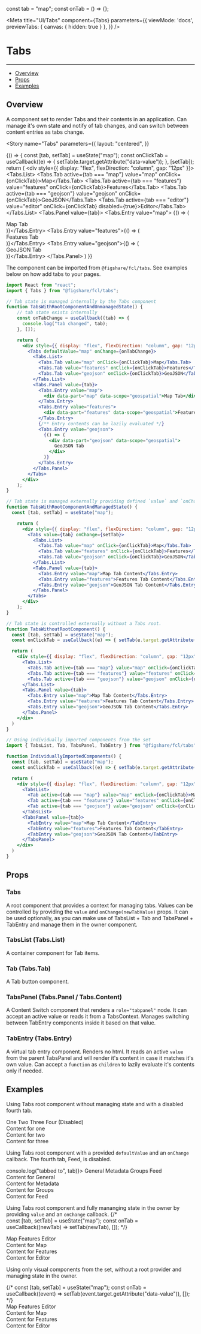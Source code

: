 const tab = "map";
const onTab = () => {};

<Meta
  title="UI/Tabs"
  component={Tabs}
  parameters={{
    viewMode: 'docs',
    previewTabs: {
      canvas: { hidden: true }
     },
  }}
/>

# Tabs
---
- [Overview](#overview)
- [Props](#props)
- [Examples](#examples)

## Overview

A component set to render Tabs and their contents in an application.
Can manage it's own state and notify of tab changes, and can switch between content entries as tabs change.

<Story
  name="Tabs"
  parameters={{
    layout: "centered",
  }}
>
  {() => {
    const [tab, setTab] = useState("map");
    const onClickTab = useCallback((e) => { setTab(e.target.getAttribute("data-value")); }, [setTab]);
    return (
      <div style={{ display: "flex", flexDirection: "column", gap: "12px" }}>
        <Tabs.List>
          <Tabs.Tab active={tab === "map"} value="map" onClick={onClickTab}>Map</Tabs.Tab>
          <Tabs.Tab active={tab === "features"} value="features" onClick={onClickTab}>Features</Tabs.Tab>
          <Tabs.Tab active={tab === "geojson"} value="geojson" onClick={onClickTab}>GeoJSON</Tabs.Tab>
          <Tabs.Tab active={tab === "editor"} value="editor" onClick={onClickTab} disabled={true}>Editor</Tabs.Tab>
        </Tabs.List>
        <Tabs.Panel value={tab}>
          <Tabs.Entry value="map">
            {() => (<div data-part="map" data-scope="geospatial">
              Map Tab
            </div>)}</Tabs.Entry>
          <Tabs.Entry value="features">{() => (<div data-part="features" data-scope="geospatial">
            Features Tab
          </div>)}</Tabs.Entry>
          <Tabs.Entry value="geojson">{() => (<div data-part="geojson" data-scope="geospatial">
            GeoJSON Tab
          </div>)}</Tabs.Entry>
        </Tabs.Panel>
      </div>
    )
  }}
</Story>

The component can be imported from `@figshare/fcl/tabs`.
See examples below on how add tabs to your pages.


```jsx
import React from "react";
import { Tabs } from "@figshare/fcl/tabs";

// Tab state is managed internally by the Tabs component
function TabsWithRootComponentAndUnmanagedState() {
    // tab state exists internally
    const onTabChange = useCallback((tab) => {
      console.log("tab changed", tab);
    }, []);

    return (
      <div style={{ display: "flex", flexDirection: "column", gap: "12px" }}>
        <Tabs defaultValue="map" onChange={onTabChange}>
          <Tabs.List>
            <Tabs.Tab value="map" onClick={onClickTab}>Map</Tabs.Tab>
            <Tabs.Tab value="features" onClick={onClickTab}>Features</Tabs.Tab>
            <Tabs.Tab value="geojson" onClick={onClickTab}>GeoJSON</Tabs.Tab>
          </Tabs.List>
          <Tabs.Panel value={tab}>
            <Tabs.Entry value="map">
              <div data-part="map" data-scope="geospatial">Map Tab</div>
            </Tabs.Entry>
            <Tabs.Entry value="features">
              <div data-part="features" data-scope="geospatial">Features Tab</div>
            </Tabs.Entry>
            {/** Entry contents can be lazily evaluated */}
            <Tabs.Entry value="geojson">
              {() => (
                <div data-part="geojson" data-scope="geospatial">
                  GeoJSON Tab
                </div>
              )}
            </Tabs.Entry>
          </Tabs.Panel>
        </Tabs>
      </div>
    );
}

// Tab state is managed externally providing defined `value` and `onChange` props to a Tabs root component
function TabsWithRootComponentAndManagedState() {
  const [tab, setTab] = useState("map");

    return (
      <div style={{ display: "flex", flexDirection: "column", gap: "12px" }}>
        <Tabs value={tab} onChange={setTab}>
          <Tabs.List>
            <Tabs.Tab value="map" onClick={onClickTab}>Map</Tabs.Tab>
            <Tabs.Tab value="features" onClick={onClickTab}>Features</Tabs.Tab>
            <Tabs.Tab value="geojson" onClick={onClickTab}>GeoJSON</Tabs.Tab>
          </Tabs.List>
          <Tabs.Panel value={tab}>
            <Tabs.Entry value="map">Map Tab Content</Tabs.Entry>
            <Tabs.Entry value="features">Features Tab Content</Tabs.Entry>
            <Tabs.Entry value="geojson">GeoJSON Tab Content</Tabs.Entry>
          </Tabs.Panel>
        </Tabs>
      </div>
    );
}

// Tab state is controlled externally without a Tabs root.
function TabsWithoutRootComponent() {
  const [tab, setTab] = useState("map");
  const onClickTab = useCallback((e) => { setTab(e.target.getAttribute("data-value")); }, [setTab]);

  return (
    <div style={{ display: "flex", flexDirection: "column", gap: "12px" }}>
      <Tabs.List>
        <Tabs.Tab active={tab === "map"} value="map" onClick={onClickTab}>Map</Tabs.Tab>
        <Tabs.Tab active={tab === "features"} value="features" onClick={onClickTab}>Features</Tabs.Tab>
        <Tabs.Tab active={tab === "geojson"} value="geojson" onClick={onClickTab}>GeoJSON</Tabs.Tab>
      </Tabs.List>
      <Tabs.Panel value={tab}>
        <Tabs.Entry value="map">Map Tab Content</Tabs.Entry>
        <Tabs.Entry value="features">Features Tab Content</Tabs.Entry>
        <Tabs.Entry value="geojson">GeoJSON Tab Content</Tabs.Entry>
      </Tabs.Panel>
    </div>
  )
}

// Using individually imported components from the set
import { TabsList, Tab, TabsPanel, TabEntry } from "@figshare/fcl/tabs";

function IndividuallyImportedComponents() {
  const [tab, setTab] = useState("map");
  const onClickTab = useCallback((e) => { setTab(e.target.getAttribute("data-value")); }, [setTab]);

  return (
    <div style={{ display: "flex", flexDirection: "column", gap: "12px" }}>
      <TabsList>
        <Tab active={tab === "map"} value="map" onClick={onClickTab}>Map</Tab>
        <Tab active={tab === "features"} value="features" onClick={onClickTab}>Features</Tab>
        <Tab active={tab === "geojson"} value="geojson" onClick={onClickTab}>GeoJSON</Tab>
      </TabsList>
      <TabsPanel value={tab}>
        <TabEntry value="map">Map Tab Content</TabEntry>
        <TabEntry value="features">Features Tab Content</TabEntry>
        <TabEntry value="geojson">GeoJSON Tab Content</TabEntry>
      </TabsPanel>
    </div>
  )
}
```

## Props


### Tabs
A root component that provides a context for managing tabs.
Values can be controlled by providing the `value` and `onChange(newTabValue)` props.
It can be used optionally, as you can make use of TabsList + Tab and TabsPanel + TabEntry and manage them in the owner component.
<ArgsTable of={Tabs} />

### TabsList (Tabs.List)
A container component for Tab items.
<ArgsTable of={TabsList} />

### Tab (Tabs.Tab)
A Tab button component.
<ArgsTable of={Tab} />

### TabsPanel (Tabs.Panel / Tabs.Content)
A Content Switch component that renders a `role="tabpanel"` node. 
It can accept an active value or reads it from a TabsContext.
Manages switching between TabEntry components inside it based on that value.
<ArgsTable of={TabsPanel} />

### TabEntry  (Tabs.Entry)
A virtual tab entry component. Renders no html.
It reads an active `value` from the parent TabsPanel and will render it's content in case it matches it's own value.
Can accept a `function` as `children` to lazily evaluate it's contents only if needed.
<ArgsTable of={TabEntry} />

## Examples

Using Tabs root component without managing state and with a disabled fourth tab.

<Canvas>
  <div style={{ display: "flex", flexDirection: "column", gap: "12px" }}>
    <Tabs>
      <Tabs.List>
        <Tabs.Tab value="one">One</Tabs.Tab>
        <Tabs.Tab value="two">Two</Tabs.Tab>
        <Tabs.Tab value="three">Three</Tabs.Tab>
        <Tabs.Tab value="four" disabled={true}>Four (Disabled)</Tabs.Tab>
      </Tabs.List>
      <Tabs.Panel>
        <Tabs.Entry value="one">
          <div>Content for one</div>
        </Tabs.Entry>
        <Tabs.Entry value="two">
          <div>Content for two</div>
        </Tabs.Entry>
        <Tabs.Entry value="three">
          <div>Content for three</div>
        </Tabs.Entry>
      </Tabs.Panel>
    </Tabs>
  </div>
</Canvas>

Using Tabs root component with a provided `defaultValue` and an `onChange` callback.
The fourth tab, Feed, is disabled.

<Canvas>
  <div style={{ display: "flex", flexDirection: "column", gap: "12px" }}>
    <Tabs defaultValue={"Groups"} onChange={(tab) => console.log("tabbed to", tab)}>
      <Tabs.List>
        <Tabs.Tab value="General">General</Tabs.Tab>
        <Tabs.Tab value="Metadata">Metadata</Tabs.Tab>
        <Tabs.Tab value="Groups">Groups</Tabs.Tab>
        <Tabs.Tab value="Feed" disabled={true}>Feed</Tabs.Tab>
      </Tabs.List>
      <Tabs.Panel>
        <Tabs.Entry value="General">
          <div>Content for General</div>
        </Tabs.Entry>
        <Tabs.Entry value="Metadata">
          <div>Content for Metadata</div>
        </Tabs.Entry>
        <Tabs.Entry value="Groups">
          <div>Content for Groups</div>
        </Tabs.Entry>
        <Tabs.Entry value="Feed">
          <div>Content for Feed</div>
        </Tabs.Entry>
      </Tabs.Panel>
    </Tabs>
  </div>
</Canvas>

Using Tabs root component and fully mananging state in the owner by providing `value` and an `onChange` callback.
<Canvas>
  {/*  
    const [tab, setTab] = useState("map");
    const onTab = useCallback((newTab) => setTab(newTab), []);
  */}
  <div style={{ display: "flex", flexDirection: "column", gap: "12px" }}>
    <Tabs value={tab} onChange={onTab}>
      <Tabs.List>
        <Tabs.Tab value="map">Map</Tabs.Tab>
        <Tabs.Tab value="features">Features</Tabs.Tab>
        <Tabs.Tab value="editor">Editor</Tabs.Tab>
      </Tabs.List>
      <Tabs.Panel>
        <Tabs.Entry value="map">
          <div>Content for Map</div>
        </Tabs.Entry>
        <Tabs.Entry value="features">
          <div>Content for Features</div>
        </Tabs.Entry>
        <Tabs.Entry value="editor">
          <div>Content for Editor</div>
        </Tabs.Entry>
      </Tabs.Panel>
    </Tabs>
  </div>
</Canvas>


Using only visual components from the set, without a root provider and managing state in the owner.

<Canvas>
  {/*  
    const [tab, setTab] = useState("map");
    const onTab = useCallback((event) => setTab(event.target.getAttribute("data-value")), []);
  */}
  <div style={{ display: "flex", flexDirection: "column", gap: "12px" }}>
      <Tabs.List>
        <Tabs.Tab active={tab === "map"} onClick={onTab} value="map">Map</Tabs.Tab>
        <Tabs.Tab active={tab === "features"} onClick={onTab} value="features">Features</Tabs.Tab>
        <Tabs.Tab active={tab === "editor"}  onClick={onTab} value="editor">Editor</Tabs.Tab>
      </Tabs.List>
      <Tabs.Panel value={tab}>
        <Tabs.Entry value="map">
          <div>Content for Map</div>
        </Tabs.Entry>
        <Tabs.Entry value="features">
          <div>Content for Features</div>
        </Tabs.Entry>
        <Tabs.Entry value="editor">
          <div>Content for Editor</div>
        </Tabs.Entry>
      </Tabs.Panel>
  </div>
</Canvas>
